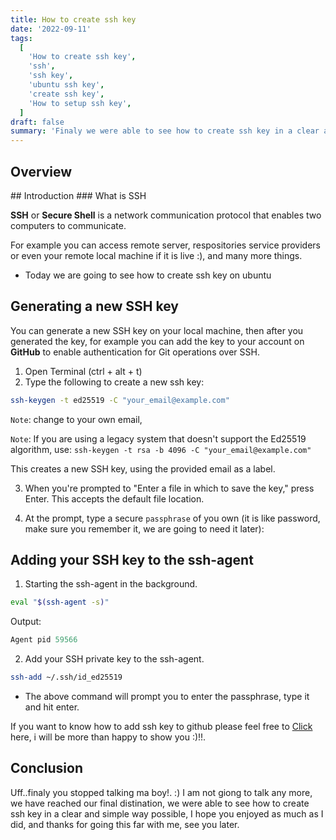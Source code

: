 ```yaml
---
title: How to create ssh key
date: '2022-09-11'
tags:
  [
    'How to create ssh key',
    'ssh',
    'ssh key',
    'ubuntu ssh key',
    'create ssh key',
    'How to setup ssh key',
  ]
draft: false
summary: 'Finaly we were able to see how to create ssh key in a clear and simple way possible, I hope you enjoyed as much as I did, and thanks for going this far with me, see you later.'
---
```



<HeaderImage
  src="/static/images/ssh.png"
  width="100%"
  height="100%"
  alt="ssh generation illustartion"
/>

## Overview

<TOCInline toc={props.toc} exclude="Overview" toHeading={2} />
## Introduction
### What is SSH

**SSH** or **Secure Shell** is a network communication protocol that enables two computers to communicate.

For example you can access remote server, respositories service providers or even your remote local machine if it is live :), and many more things.

- Today we are going to see how to create ssh key on ubuntu

## Generating a new SSH key

You can generate a new SSH key on your local machine, then after you generated the key, for example you can add the key to your account on **GitHub** to enable authentication for Git operations over SSH.

1. Open Terminal (ctrl + alt + t)
2. Type the following to create a new ssh key:

```bash
ssh-keygen -t ed25519 -C "your_email@example.com"
```
`Note`: change to your own email,

`Note`: If you are using a legacy system that doesn't support the Ed25519 algorithm, use:
 `ssh-keygen -t rsa -b 4096 -C "your_email@example.com"`


This creates a new SSH key, using the provided email as a label.

3. When you're prompted to "Enter a file in which to save the key," press Enter. This accepts the default file location.

4. At the prompt, type a secure `passphrase` of you own (it is like password, make sure you remember it, we are going to need it later):

## Adding your SSH key to the ssh-agent

1. Starting the ssh-agent in the background.
```bash
eval "$(ssh-agent -s)"
```
Output:
```js
Agent pid 59566
```

2. Add your SSH private key to the ssh-agent.
```bash
ssh-add ~/.ssh/id_ed25519
```
- The above command will prompt you to enter the passphrase, type it and hit enter.

If you want to know how to add ssh key to github please feel free to [Click](how-to-add-ssh-key-to-github) here, i will be more than happy to show you :)!!.

## Conclusion

Uff..finaly you stopped talking ma boy!. :) I am not giong to talk any more, we have reached our final distination, we were able to see how to create ssh key in a clear and simple way possible, I hope you enjoyed as much as I did, and thanks for going this far with me, see you later.
